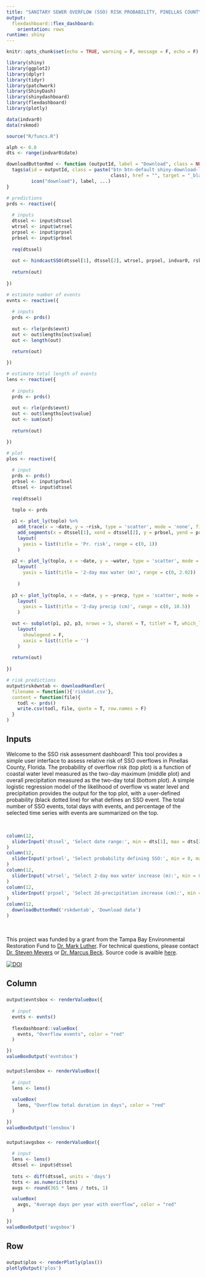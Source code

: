 ```yaml
---
title: "SANITARY SEWER OVERFLOW (SSO) RISK PROBABILITY, PINELLAS COUNTY, FLORIDA"
output: 
  flexdashboard::flex_dashboard:
    orientation: rows
runtime: shiny
---
```

  
```r
knitr::opts_chunk$set(echo = TRUE, warning = F, message = F, echo = F)

library(shiny)
library(ggplot2)
library(dplyr)
library(tidyr)
library(patchwork)
library(ShinyDash)
library(shinydashboard)
library(flexdashboard)
library(plotly)

data(indvar0)
data(rskmod)

source("R/funcs.R")

alph <- 0.8
dts <- range(indvar0$date)

downloadButtonRmd <- function (outputId, label = "Download", class = NULL, ...)  {
  tags$a(id = outputId, class = paste("btn btn-default shiny-download-link", 
                                      class), href = "", target = "_blank", download = NA, 
         icon("download"), label, ...)
}
```

```r
# predictions
prds <- reactive({
  
  # inputs
  dtssel <- input$dtssel
  wtrsel <- input$wtrsel
  prpsel <- input$prpsel
  prbsel <- input$prbsel
  
  req(dtssel)
  
  out <- hindcastSSO(dtssel[1], dtssel[2], wtrsel, prpsel, indvar0, rskmod, prbsel)
  
  return(out)
  
})

# estimate number of events
evnts <- reactive({
  
  # inputs
  prds <- prds()
  
  out <- rle(prds$evnt)
  out <- out$lengths[out$value]
  out <- length(out)
  
  return(out)

})

# estimate total length of events
lens <- reactive({
  
  # inputs
  prds <- prds()
  
  out <- rle(prds$evnt)
  out <- out$lengths[out$value]
  out <- sum(out)
  
  return(out)

})

# plot
plos <- reactive({
  
  # input
  prds <- prds()
  prbsel <- input$prbsel
  dtssel <- input$dtssel
  
  req(dtssel)
  
  toplo <- prds

  p1 <- plot_ly(toplo) %>%
    add_trace(x = ~date, y = ~risk, type = 'scatter', mode = 'none', fill = 'tozeroy', fillcolor = 'red', alpha = alph) %>% 
    add_segments(x = dtssel[1], xend = dtssel[2], y = prbsel, yend = prbsel, line = list(color = 'black', dash = 'dot')) %>% 
    layout(
      yaxis = list(title = 'Pr. risk', range = c(0, 1))
    )
  
  p2 <- plot_ly(toplo, x = ~date, y = ~water, type = 'scatter', mode = 'none', fill = 'tozeroy', fillcolor = 'lightblue', alpha = alph) %>% 
    layout(
      yaxis = list(title = '2-day max water (m)', range = c(0, 2.02))
    
    )
  
  p3 <- plot_ly(toplo, x = ~date, y = ~precp, type = 'scatter', mode = 'none', fill = 'tozeroy', fillcolor = 'grey', alpha = alph) %>% 
    layout(
      yaxis = list(title = '2-day precip (cm)', range = c(0, 10.5))
    )

  out <- subplot(p1, p2, p3, nrows = 3, shareX = T, titleY = T, which_layout = 1) %>% 
    layout(
      showlegend = F, 
      xaxis = list(title = '')
    )
  
  return(out)
  
})
```

```r
# risk predictions
output$rskdwntab <- downloadHandler(
  filename = function(){'riskdat.csv'},
  content = function(file){
    todl <- prds()
    write.csv(todl, file, quote = T, row.names = F)
  }
)
```

Inputs {.sidebar data-width=500}
-------------------------------------

Welcome to the SSO risk assessment dashboard! This tool provides a simple user interface to assess relative risk of SSO overflows in Pinellas County, Florida.  The probability of overflow risk (top plot) is a function of coastal water level measured as the two-day maximum (middle plot) and overall precipitation measured as the two-day total (bottom plot).  A simple logistic regression model of the likelihood of overflow vs water level and precipitation provides the output for the top plot, with a user-defined probability (black dotted line) for what defines an SSO event.  The total number of SSO events, total days with events, and percentage of the selected time series with events are summarized on the top. 

&nbsp;

```r
column(12, 
  sliderInput('dtssel', 'Select date range:', min = dts[1], max = dts[2], value = dts, timeFormat="%Y-%m", width = '600px')
)
column(12, 
  sliderInput('prbsel', 'Select probability defining SSO:', min = 0, max = 1, value = 0.4, width = '600px', animate = T)
)
column(12, 
  sliderInput('wtrsel', 'Select 2-day max water increase (m):', min = 0, max = 0.5, value = 0.3, width = '600px', animate = T)
)
column(12, 
  sliderInput('prpsel', 'Select 2d-precipitation increase (cm):', min = 0, max = 1.8, value = 0.2, width = '600px', animate = T)
)
column(12,
  downloadButtonRmd('rskdwntab', 'Download data')
)
```

&nbsp;
&nbsp;

This project was funded by a grant from the Tampa Bay Environmental Restoration Fund to [Dr. Mark Luther](mailto:mluther@usf.edu).  For technical questions, please contact [Dr. Steven Meyers](mailto:smeyers@mail.usf.edu) or [Dr. Marcus Beck](mailto:mbeck@tbep.org).  Source code is avaible [here](https://github.com/tbep-tech/sso-dash).

[![DOI](https://zenodo.org/badge/243543298.svg)](https://zenodo.org/badge/latestdoi/243543298)

Column 
-------------------------------------

###   
   
```r
output$evntsbox <- renderValueBox({
  
  # input
  evnts <- evnts()
  
  flexdashboard::valueBox(
    evnts, "Overflow events", color = "red"
  )

})
valueBoxOutput('evntsbox')
```

###

```r
output$lensbox <- renderValueBox({
  
  # input
  lens <- lens()
  
  valueBox(
    lens, "Overflow total duration in days", color = "red"
  )

})
valueBoxOutput('lensbox')
```

###

```r
output$avgsbox <- renderValueBox({
  
  # input
  lens <- lens()
  dtssel <- input$dtssel
  
  tots <- diff(dtssel, units = 'days')
  tots <- as.numeric(tots)
  avgs <- round(365 * lens / tots, 1)

  valueBox(
    avgs, "Average days per year with overflow", color = "red"
  )

})
valueBoxOutput('avgsbox')
```

Row {data-height=650}
-------------------------------------

### 

```r
output$plos <- renderPlotly(plos())
plotlyOutput('plos')
```

